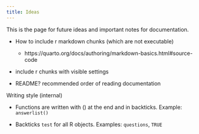 ```yaml
---
title: Ideas
---
```


This is the page for future ideas and important notes for documentation.

-   How to include r markdown chunks (which are not executable)

    -   https://quarto.org/docs/authoring/markdown-basics.html#source-code

-   include r chunks with visible settings

-   README? recommended order of reading documentation

Writing style (internal)

-   Functions are written with () at the end and in backticks. Example: `answerlist()`

-   Backticks `test` for all R objects. Examples: `questions`, `TRUE`
 


